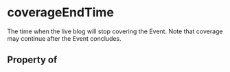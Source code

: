 # coverageEndTime

The time when the live blog will stop covering the Event. Note that coverage may continue after the Event concludes.

## Property of



